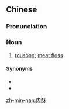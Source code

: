 ==Chinese==
{{zh-forms}}

===Pronunciation===
{{zh-pron
|m=ròusū
|mn=bah-so͘
|cat=n
}}

===Noun===
{{zh-noun}}

# [[rousong]]; [[meat floss]]

====Synonyms====
* {{zh-l|肉絨}}
* {{zh-l|肉鬆}}

{{zh-cat|Foods}}

[[zh-min-nan:肉酥]]